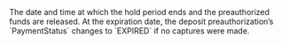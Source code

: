   
<ParamField body="ExpirationDate" type="timestamp">     
The date and time at which the hold period ends and the preauthorized funds are released.  
At the expiration date, the deposit preauthorization’s `PaymentStatus` changes to `EXPIRED` if no captures were made.  
</ParamField>